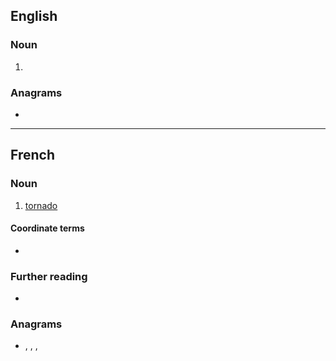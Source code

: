 ==English==

===Noun===
{{en-noun}}

# {{obsolete form of|tornado|lang=en}}

===Anagrams===
* {{anagrams|en|neotard|ornated}}

----

==French==

===Noun===
{{fr-noun|f}}

# [[tornado]]

====Coordinate terms====
* {{l|fr|microrafale}}

===Further reading===
* {{R:TLFi}}

===Anagrams===
* {{l|fr|adorent}}, {{l|fr|détrôna}}, {{l|fr|érodant}}, {{l|fr|tadorne}}